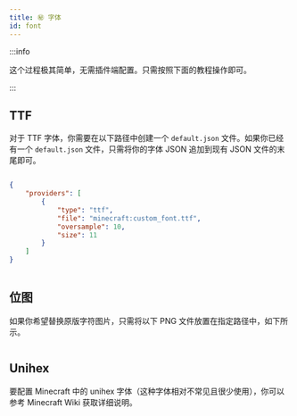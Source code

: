 ```yaml
---
title: ㊙️ 字体
id: font
---
```



:::info

这个过程极其简单，无需插件端配置。只需按照下面的教程操作即可。

:::

## TTF

<UrlCard
  url="https://zh.minecraft.wiki/w/自定义字体#ttf"
  title="TrueType矢量字体"
/>

对于 TTF 字体，你需要在以下路径中创建一个 `default.json` 文件。如果你已经有一个 `default.json` 文件，只需将你的字体 JSON 追加到现有 JSON 文件的末尾即可。

<div style={{textAlign: 'center'}}>
  <img src={require('/img/font_1.png').default} alt="" />
</div>

```json
{
    "providers": [
        {
            "type": "ttf",
            "file": "minecraft:custom_font.ttf",
            "oversample": 10,
            "size": 11
        }
    ]
}
```

<div style={{textAlign: 'center'}}>
  <img src={require('/img/font_2.png').default} alt="" />
</div>

## 位图

<UrlCard
  url="https://zh.minecraft.wiki/w/自定义字体#bitmap"
  title="位图字体"
/>

如果你希望替换原版字符图片，只需将以下 PNG 文件放置在指定路径中，如下所示。

<div style={{textAlign: 'center'}}>
  <img src={require('/img/font_3.png').default} alt="" />
</div>

## Unihex

要配置 Minecraft 中的 unihex 字体（这种字体相对不常见且很少使用），你可以参考 Minecraft Wiki 获取详细说明。

<UrlCard
  url="https://zh.minecraft.wiki/w/自定义字体#unihex"
  title="Unihex 字体"
/>